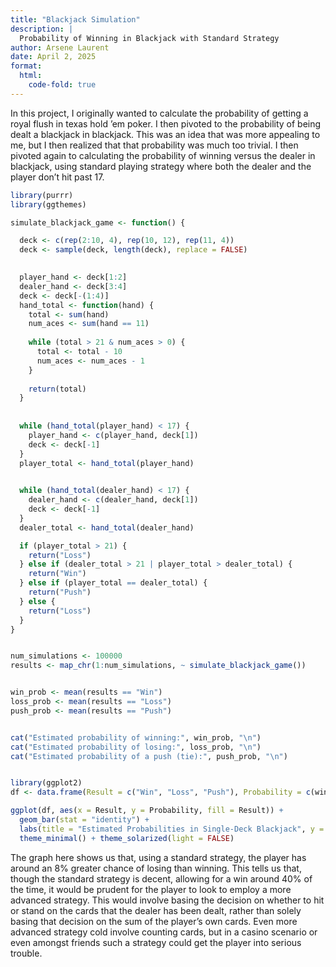 ```yaml
---
title: "Blackjack Simulation"
description: |
  Probability of Winning in Blackjack with Standard Strategy
author: Arsene Laurent
date: April 2, 2025
format: 
  html:
    code-fold: true
---
```


In this project, I originally wanted to calculate the probability of getting a royal flush in texas hold 'em poker. I then pivoted to the probability of being dealt a blackjack in blackjack. This was an idea that was more appealing to me, but I then realized that that probability was much too trivial. I then pivoted again to calculating the probability of winning versus the dealer in blackjack, using standard playing strategy where both the dealer and the player don't hit past 17.

```r
library(purrr)
library(ggthemes)

simulate_blackjack_game <- function() {

  deck <- c(rep(2:10, 4), rep(10, 12), rep(11, 4)) 
  deck <- sample(deck, length(deck), replace = FALSE)
  

  player_hand <- deck[1:2]
  dealer_hand <- deck[3:4]
  deck <- deck[-(1:4)] 
  hand_total <- function(hand) {
    total <- sum(hand)
    num_aces <- sum(hand == 11)
  
    while (total > 21 & num_aces > 0) {
      total <- total - 10
      num_aces <- num_aces - 1
    }
    
    return(total)
  }
  
 
  while (hand_total(player_hand) < 17) {
    player_hand <- c(player_hand, deck[1])  
    deck <- deck[-1] 
  }
  player_total <- hand_total(player_hand)
  

  while (hand_total(dealer_hand) < 17) {
    dealer_hand <- c(dealer_hand, deck[1]) 
    deck <- deck[-1] 
  }
  dealer_total <- hand_total(dealer_hand)

  if (player_total > 21) {
    return("Loss") 
  } else if (dealer_total > 21 | player_total > dealer_total) {
    return("Win") 
  } else if (player_total == dealer_total) {
    return("Push") 
  } else {
    return("Loss") 
  }
}


num_simulations <- 100000
results <- map_chr(1:num_simulations, ~ simulate_blackjack_game())


win_prob <- mean(results == "Win")
loss_prob <- mean(results == "Loss")
push_prob <- mean(results == "Push")


cat("Estimated probability of winning:", win_prob, "\n")
cat("Estimated probability of losing:", loss_prob, "\n")
cat("Estimated probability of a push (tie):", push_prob, "\n")


library(ggplot2)
df <- data.frame(Result = c("Win", "Loss", "Push"), Probability = c(win_prob, loss_prob, push_prob))

ggplot(df, aes(x = Result, y = Probability, fill = Result)) +
  geom_bar(stat = "identity") +
  labs(title = "Estimated Probabilities in Single-Deck Blackjack", y = "Probability", x = "Game Outcome") +
  theme_minimal() + theme_solarized(light = FALSE)
```

The graph here shows us that, using a standard strategy, the player has around an 8% greater chance of losing than winning. This tells us that, though the standard strategy is decent, allowing for a win around 40% of the time, it would be prudent for the player to look to employ a more advanced strategy. This would involve basing the decision on whether to hit or stand on the cards that the dealer has been dealt, rather than solely basing that decision on the sum of the player's own cards. Even more advanced strategy cold involve counting cards, but in a casino scenario or even amongst friends such a strategy could get the player into serious trouble.
